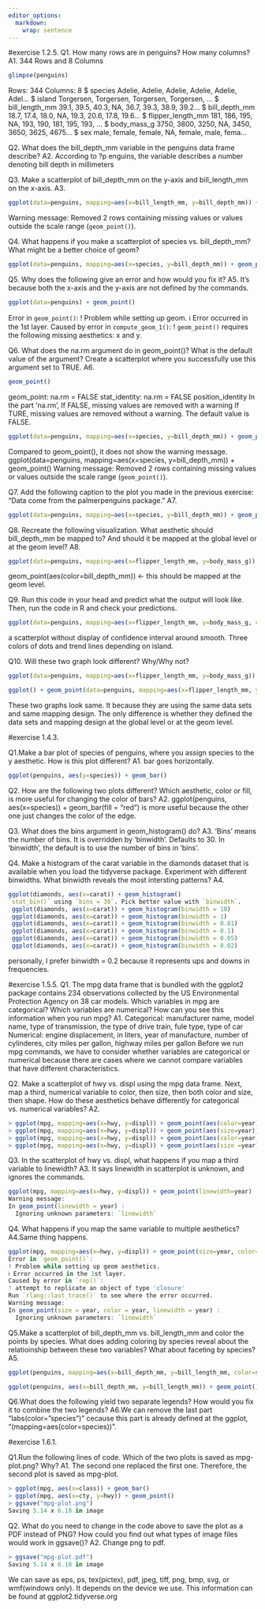 ```yaml
---
editor_options: 
  markdown: 
    wrap: sentence
---
```


#exercise 1.2.5.
Q1.
How many rows are in penguins?
How many columns?
A1.
344 Rows and 8 Columns

```r
glimpse(penguins)
```

Rows: 344 Columns: 8 \$ species <fct> Adelie, Adelie, Adelie, Adelie, Adelie, Adel… \$ island <fct> Torgersen, Torgersen, Torgersen, Torgersen, … \$ bill_length_mm <dbl> 39.1, 39.5, 40.3, NA, 36.7, 39.3, 38.9, 39.2… \$ bill_depth_mm <dbl> 18.7, 17.4, 18.0, NA, 19.3, 20.6, 17.8, 19.6… \$ flipper_length_mm <int> 181, 186, 195, NA, 193, 190, 181, 195, 193, … \$ body_mass_g <int> 3750, 3800, 3250, NA, 3450, 3650, 3625, 4675… \$ sex <fct> male, female, female, NA, female, male, fema…

Q2.
What does the bill_depth_mm variable in the penguins data frame describe?
A2.
According to ?p
enguins, the variable describes a number denoting bill depth in millimeters

Q3.
Make a scatterplot of bill_depth_mm on the y-axis and bill_length_mm on the x-axis.
A3.

```r
ggplot(data=penguins, mapping=aes(x=bill_length_mm, y=bill_depth_mm)) + geom_point()
```

Warning message: Removed 2 rows containing missing values or values outside the scale range (`geom_point()`).

Q4.
What happens if you make a scatterplot of species vs. bill_depth_mm?
What might be a better choice of geom?

```r
ggplot(data=penguins, mapping=aes(x=species, y=bill_depth_mm)) + geom_point()
```

Q5.
Why does the following give an error and how would you fix it?
A5.
It's because both the x-axis and the y-axis are not defined by the commands.

```r
ggplot(data=penguins) + geom_point()
```

Error in `geom_point()`: !
Problem while setting up geom.
ℹ Error occurred in the 1st layer.
Caused by error in `compute_geom_1()`: !
`geom_point()` requires the following missing aesthetics: x and y.

Q6.
What does the na.rm argument do in geom_point()?
What is the default value of the argument?
Create a scatterplot where you successfully use this argument set to TRUE.
A6.

```r
geom_point()
```

geom_point: na.rm = FALSE stat_identity: na.rm = FALSE position_identity In the part 'na.rm', If FALSE, missing values are removed with a warning If TURE, missing values are removed without a warning.
The default value is FALSE.

```r
ggplot(data=penguins, mapping=aes(x=species, y=bill_depth_mm)) + geom_point(na.rm = TRUE)
```

Compared to geom_point(), it does not show the warning message.
ggplot(data=penguins, mapping=aes(x=species, y=bill_depth_mm)) + geom_point() Warning message: Removed 2 rows containing missing values or values outside the scale range (`geom_point()`).

Q7.
Add the following caption to the plot you made in the previous exercise: "Data come from the palmerpenguins package." A7.

```r
ggplot(data=penguins, mapping=aes(x=species, y=bill_depth_mm)) + geom_point() + labs(title = "Data come from the palmerpenguins package")
```

Q8.
Recreate the following visualization.
What aesthetic should bill_depth_mm be mapped to?
And should it be mapped at the global level or at the geom level?
A8.

```r
ggplot(data=penguins, mapping=aes(x=flipper_length_mm, y=body_mass_g)) + geom_point(aes(color=bill_depth_mm)) + geom_smooth()
```

geom_point(aes(color=bill_depth_mm)) \<- this should be mapped at the geom level.

Q9.
Run this code in your head and predict what the output will look like.
Then, run the code in R and check your predictions.

```r
ggplot(data=penguins, mapping=aes(x=flipper_length_mm, y=body_mass_g, color=island)) + geom_point() + geom_smooth(se=FALSE)
```

a scatterplot without display of confidence interval around smooth.
Three colors of dots and trend lines depending on island.

Q10.
Will these two graph look different?
Why/Why not?

```r
ggplot(data=penguins, mapping=aes(x=flipper_length_mm, y=body_mass_g)) + geom_point() + geom_smooth()
```

```r
ggplot() + geom_point(data=penguins, mapping=aes(x=flipper_length_mm, y=body_mass_g)) + geom_smooth(data=penguins, mapping=aes(x=flipper_length_mm, y=body_mass_g))
```

These two graphs look same.
It because they are using the same data sets and same mapping design.
The only difference is whether they defined the data sets and mapping design at the global level or at the geom level.

#exercise 1.4.3.

Q1.Make a bar plot of species of penguins, where you assign species to the y aesthetic.
How is this plot different?
A1.
bar goes horizontally.

```r
ggplot(penguins, aes(y=species)) + geom_bar()
```

Q2.
How are the following two plots different?
Which aesthetic, color or fill, is more useful for changing the color of bars?
A2.
ggplot(penguins, aes(x=species)) + geom_bar(fill = "red") is more useful because the other one just changes the color of the edge.

Q3.
What does the bins argument in geom_histogram() do?
A3.
'Bins' means the number of bins.
It is overridden by 'binwidth'.
Defaults to 30.
In 'binwidth', the default is to use the number of bins in 'bins'.

Q4.
Make a histogram of the carat variable in the diamonds dataset that is available when you load the tidyverse package.
Experiment with different binwidths.
What binwidth reveals the most intersting patterns?
A4.

```r
ggplot(diamonds, aes(x=carat)) + geom_histogram()
`stat_bin()` using `bins = 30`. Pick better value with `binwidth`.
 ggplot(diamonds, aes(x=carat)) + geom_histogram(binwidth = 10)
 ggplot(diamonds, aes(x=carat)) + geom_histogram(binwidth = 1)
 ggplot(diamonds, aes(x=carat)) + geom_histogram(binwidth = 0.01)
 ggplot(diamonds, aes(x=carat)) + geom_histogram(binwidth = 0.1)
 ggplot(diamonds, aes(x=carat)) + geom_histogram(binwidth = 0.05)
 ggplot(diamonds, aes(x=carat)) + geom_histogram(binwidth = 0.02)
```

personally, I prefer binwidth = 0.2 because it represents ups and downs in frequencies.

#exercise 1.5.5.
Q1.
The mpg data frame that is bundled with the ggplot2 package contains 234 observations collected by the US Environmental Protection Agency on 38 car models.
Which variables in mpg are categorical?
Which variables are numerical?
How can you see this information when you run mpg?
A1.
Categorical: manufacturer name, model name, type of transmission, the type of drive train, fule type, type of car Numerical: engine displacement, in liters, year of manufacture, number of cylinderes, city miles per gallon, highway miles per gallon Before we run mpg commands, we have to consider whether variables are categorical or numerical because there are cases where we cannot compare variables that have different characteristics.

Q2.
Make a scatterplot of hwy vs. displ using the mpg data frame.
Next, map a third, numerical variable to color, then size, then both color and size, then shape.
How do these aesthetics behave differently for categorical vs. numerical variables?
A2.

```r
> ggplot(mpg, mapping=aes(x=hwy, y=displ)) + geom_point(aes(color=year))
> ggplot(mpg, mapping=aes(x=hwy, y=displ)) + geom_point(aes(size=year))
> ggplot(mpg, mapping=aes(x=hwy, y=displ)) + geom_point(aes(color=year, size=year))
> ggplot(mpg, mapping=aes(x=hwy, y=displ)) + geom_point(aes(size =year))
```

Q3.
In the scatterplot of hwy vs. displ, what happens if you map a third variable to linewidth?
A3.
It says linewidth in scatterplot is unknown, and ignores the commands.

```r
ggplot(mpg, mapping=aes(x=hwy, y=displ)) + geom_point(linewidth=year)
Warning message:
In geom_point(linewidth = year) :
  Ignoring unknown parameters: `linewidth`
```

Q4.
What happens if you map the same variable to multiple aesthetics?
A4.Same thing happens.

```r
ggplot(mpg, mapping=aes(x=hwy, y=displ)) + geom_point(size=year, color=year, linewidth=year)
Error in `geom_point()`:
! Problem while setting up geom aesthetics.
ℹ Error occurred in the 1st layer.
Caused by error in `rep()`:
! attempt to replicate an object of type 'closure'
Run `rlang::last_trace()` to see where the error occurred.
Warning message:
In geom_point(size = year, color = year, linewidth = year) :
  Ignoring unknown parameters: `linewidth`
```

Q5.Make a scatterplot of bill_depth_mm vs. bill_length_mm and color the points by species.
What does adding coloring by species reveal about the relatioinship between these two variables?
What about faceting by species?
A5.

```r
ggplot(penguins, mapping=aes(x=bill_depth_mm, y=bill_length_mm, color=species)) + geom_point()
```

```r
ggplot(penguins, aes(x=bill_depth_mm, y=bill_length_mm)) + geom_point() + facet_wrap(~species)
```

Q6.What does the following yield two separate legends?
How would you fix it to combine the two legends?
A6.We can remove the last part "labs(color="species")" cecause this part is already defined at the ggplot, "(mapping=aes(color=species))".

#exercise 1.6.1.

Q1.Run the following lines of code.
Which of the two plots is saved as mpg-plot.png?
Why?
A1.
The second one replaced the first one.
Therefore, the second plot is saved as mpg-plot.

```r
> ggplot(mpg, aes(x=class)) + geom_bar()
> ggplot(mpg, aes(x=cty, y=hwy)) + geom_point()
> ggsave("mpg-plot.png")
Saving 5.14 x 6.18 in image
```

Q2.
What do you need to change in the code above to save the plot as a PDF instead of PNG?
How could you find out what types of image files would work in ggsave()?
A2.
Change png to pdf.

```r
> ggsave("mpg-plot.pdf")
Saving 5.14 x 6.18 in image
```

We can save as eps, ps, tex(pictex), pdf, jpeg, tiff, png, bmp, svg, or wmf(windows only).
It depends on the device we use.
This information can be found at ggplot2.tidyverse.org
